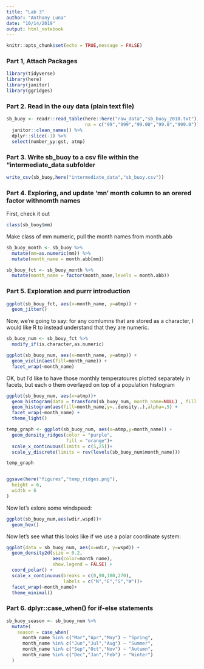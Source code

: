 ```yaml
---
title: "Lab 3"
author: "Anthony Luna"
date: "10/14/2019"
output: html_notebook
---
```


```r
knitr::opts_chunk$set(echo = TRUE,message = FALSE)
```
### Part 1, Attach Packages

```r
library(tidyverse)
library(here)
library(janitor)
library(ggridges)
```


### Part 2. Read in the  ouy data (plain text file)

```r
sb_buoy <- readr::read_table(here::here("raw_data","sb_buoy_2018.txt"),
                             na = c("99","999","99.00","99.0","999.0")) %>% 
  janitor::clean_names() %>% 
  dplyr::slice(-1) %>% 
  select(number_yy:gst, atmp)
```

### Part 3. Write sb_buoy to a csv file within the "intermediate_data subfolder

```r
write_csv(sb_buoy,here("intermediate_data","sb_buoy.csv"))
```

### Part 4. Exploring, and update 'mn' month column to an orered factor withnomth names

First, check it out
```r
class(sb_buoy$mm)
```

Make class of mm numeric, pull the month names from month.abb
```r
sb_buoy_month <- sb_buoy %>% 
  mutate(mm=as.numeric(mm)) %>% 
  mutate(month_name = month.abb[mm])

sb_bouy_fct <- sb_buoy_month %>% 
  mutate(month_name = factor(month_name,levels = month.abb))


```


### Part 5. Exploration and purrr introduction

```r
ggplot(sb_bouy_fct, aes(x=month_name, y=atmp)) +
  geom_jitter()
```

Now, we're going to say: for any comlumns that are stored as a character, I would like R to instead understand that they are numeric.


```r
sb_buoy_num <- sb_bouy_fct %>% 
  modify_if(is.character,as.numeric)
```



```r
ggplot(sb_buoy_num, aes(x=month_name, y=atmp)) +
  geom_violin(aes(fill=month_name)) +
  facet_wrap(~month_name)
```

OK, but I'd like to have those monthly temperatoures plotted separately in facets, but each o them overlayed on top of a population histogram

```r
ggplot(sb_buoy_num, aes(x=atmp))+
  geom_histogram(data = transform(sb_buoy_num, month_name=NULL) , fill = "gray80",aes(y=..density..)) +
  geom_histogram(aes(fill=month_name,y=..density..),alpha=.5) +
  facet_wrap(~month_name) +
  theme_light()
```

```r
temp_graph <- ggplot(sb_buoy_num, aes(x=atmp,y=month_name)) +
  geom_density_ridges(color = "purple",
                      fill = "orange")+
  scale_x_continuous(limits = c(5,25))+
  scale_y_discrete(limits = rev(levels(sb_buoy_num$month_name))) 

temp_graph


ggsave(here("figures","temp_ridges.png"),
  height = 6,
  width = 6
)

```



Now let's exlore some windspeed:

```r
ggplot(sb_buoy_num,aes(wdir,wspd))+
  geom_hex()
```

Now let's see what this looks like if we use a polar coordinate system:

```r
ggplot(data = sb_buoy_num, aes(x=wdir, y=wspd)) +
  geom_density2d(size = 0.2,
                 aes(color=month_name),
                 show.legend = FALSE) +
  coord_polar() +
  scale_x_continuous(breaks = c(0,90,180,270),
                     labels = c("N","E","S","W"))+
  facet_wrap(~month_name)+
  theme_minimal()
```

### Part 6. dplyr::case_when() for if-else statements

```r
sb_buoy_season <- sb_buoy_num %>% 
  mutate(
    season = case_when(
      month_name %in% c("Mar","Apr","May") ~ "Spring",
      month_name %in% c("Jun","Jul","Aug") ~ "Summer",
      month_name %in% c("Sep","Oct","Nov") ~ "Autumn",
      month_name %in% c("Dec","Jan","Feb") ~ "Winter")
  )
```




